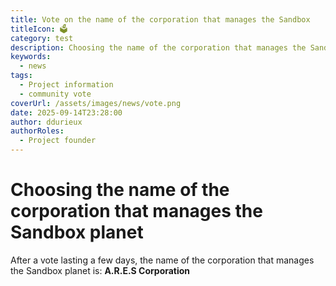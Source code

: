 ```yaml
---
title: Vote on the name of the corporation that manages the Sandbox
titleIcon: 🗳️
category: test
description: Choosing the name of the corporation that manages the Sandbox planet
keywords:
  - news
tags:
  - Project information
  - community vote
coverUrl: /assets/images/news/vote.png
date: 2025-09-14T23:28:00
author: ddurieux
authorRoles:
  - Project founder
---
```


# Choosing the name of the corporation that manages the Sandbox planet

After a vote lasting a few days, the name of the corporation that manages the Sandbox planet is: **A.R.E.S Corporation**
